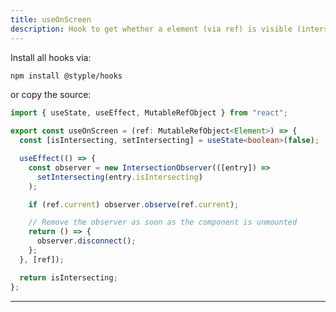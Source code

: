 ```yaml
---
title: useOnScreen
description: Hook to get whether a element (via ref) is visible (intersecting) on screen.
---
```


Install all hooks via:

```bash 
npm install @styple/hooks
```

or copy the source:

```ts line=3-20
import { useState, useEffect, MutableRefObject } from "react";

export const useOnScreen = (ref: MutableRefObject<Element>) => {
  const [isIntersecting, setIntersecting] = useState<boolean>(false);

  useEffect(() => {
    const observer = new IntersectionObserver(([entry]) =>
      setIntersecting(entry.isIntersecting)
    );

    if (ref.current) observer.observe(ref.current);

    // Remove the observer as soon as the component is unmounted
    return () => {
      observer.disconnect();
    };
  }, [ref]);

  return isIntersecting;
};
```

---